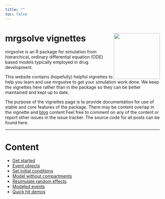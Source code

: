 ```yaml
---
title: ""
toc: false
---
```



# mrgsolve vignettes  <img src="MRG-Solve-Hex.png" align="right" width="150px"></img>

mrgsolve is an R package for simulation from hierarchical, ordinary differential 
equation (ODE) based models typically employed in drug development.

This website contains (hopefully) helpful vignettes to help you learn and 
use mrgsolve to get your simulation work done.  We keep the vignettes here
rather than in the package so they can be better maintained and 
kept up to date.

The purpose of the vignettes page is to provide documentation 
for use of stable and core features of the package. There may be content overlap 
in the vignette and [blog](https://mrgsolve.github.io/blog) content Feel free 
to comment on any of the content or report other issues in the issue tracker. 
The source code for all posts can be found here.

<hr></hr>


# Content

- [Get started](01-get-started.html)
- [Event objects](events.html)
- [Set initial conditions](init.html)
- [Model without compartments](dollar_pred.html)
- [Resimulate random effects](simeta.html)
- [Modeled events](mevent.html)
- [Quick hit demos](quick.html)

